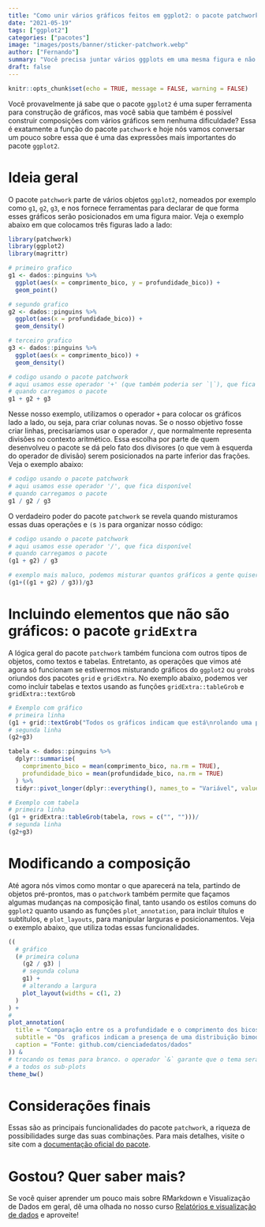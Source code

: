 ```yaml
---
title: "Como unir vários gráficos feitos em ggplot2: o pacote patchwork"
date: "2021-05-19"
tags: ["ggplot2"]
categories: ["pacotes"]
image: "images/posts/banner/sticker-patchwork.webp"
author: ["Fernando"]
summary: "Você precisa juntar vários ggplots em uma mesma figura e não sabe como fazer isso? Use o pacote patchwork!"
draft: false
---
```


```r
knitr::opts_chunk$set(echo = TRUE, message = FALSE, warning = FALSE)
```

Você provavelmente já sabe que o pacote `ggplot2` é uma super ferramenta para construção de gráficos, mas você sabia que também é possível construir composições com vários gráficos sem nenhuma dificuldade? Essa é exatamente a função do pacote `patchwork` e hoje nós vamos conversar um pouco sobre essa que é uma das expressões mais importantes do pacote `ggplot2`.

# Ideia geral

O pacote `patchwork` parte de vários objetos `ggplot2`, nomeados por exemplo como `g1`, `g2`, `g3`, e nos fornece ferramentas para declarar de que forma esses gráficos serão posicionados em uma figura maior. Veja o exemplo abaixo em que colocamos três figuras lado a lado:

```r
library(patchwork)
library(ggplot2)
library(magrittr)

# primeiro grafico
g1 <- dados::pinguins %>%
  ggplot(aes(x = comprimento_bico, y = profundidade_bico)) +
  geom_point()

# segundo grafico
g2 <- dados::pinguins %>%
  ggplot(aes(x = profundidade_bico)) +
  geom_density()

# terceiro grafico
g3 <- dados::pinguins %>%
  ggplot(aes(x = comprimento_bico)) +
  geom_density()

# codigo usando o pacote patchwork
# aqui usamos esse operador '+' (que também poderia ser `|`), que fica disponível
# quando carregamos o pacote
g1 + g2 + g3

```

Nesse nosso exemplo, utilizamos o operador `+` para colocar os gráficos lado a lado, ou seja, para criar colunas novas. Se o nosso objetivo fosse criar linhas, precisaríamos usar o operador `/`, que normalmente representa divisões no contexto aritmético. Essa escolha por parte de quem desenvolveu o pacote se dá pelo fato dos divisores (o que vem à esquerda do operador de divisão) serem posicionados na parte inferior das frações. Veja o exemplo abaixo:

```r
# codigo usando o pacote patchwork
# aqui usamos esse operador '/', que fica disponível
# quando carregamos o pacote
g1 / g2 / g3
```

O verdadeiro poder do pacote `patchwork` se revela quando misturamos essas duas operações e `(`s `)`s para organizar nosso código:

```r
# codigo usando o pacote patchwork
# aqui usamos esse operador '/', que fica disponível
# quando carregamos o pacote
(g1 + g2) / g3
```

```r
# exemplo mais maluco, podemos misturar quantos gráficos a gente quiser e do jeito que a gente quiser:
(g1+((g1 + g2) / g3))/g3
```

# Incluindo elementos que não são gráficos: o pacote `gridExtra`

A lógica geral do pacote `patchwork` também funciona com outros tipos de objetos, como textos e tabelas. Entretanto, as operações que vimos até agora só funcionam se estivermos misturando gráficos do `ggplot2` ou `grob`s oriundos dos pacotes `grid` e `gridExtra`. No exemplo abaixo, podemos ver como incluir tabelas e textos usando as funções `gridExtra::tableGrob` e `gridExtra::textGrob`

```r
# Exemplo com gráfico
# primeira linha
(g1 + grid::textGrob("Todos os gráficos indicam que está\nrolando uma parad bi-modal."))/
# segunda linha
(g2+g3)
```

```r

tabela <- dados::pinguins %>%
  dplyr::summarise(
    comprimento_bico = mean(comprimento_bico, na.rm = TRUE),
    profundidade_bico = mean(profundidade_bico, na.rm = TRUE)
  ) %>%
  tidyr::pivot_longer(dplyr::everything(), names_to = "Variável", values_to = "Média")

# Exemplo com tabela
# primeira linha
(g1 + gridExtra::tableGrob(tabela, rows = c("", "")))/
# segunda linha
(g2+g3)
```

# Modificando a composição

Até agora nós vimos como montar o que aparecerá na tela, partindo de objetos pré-prontos, mas o `patchwork` também permite que façamos algumas mudanças na composição final, tanto usando os estilos comuns do `ggplot2` quanto usando as funções `plot_annotation`, para incluir títulos e subtítulos, e `plot_layouts`, para manipular larguras e posicionamentos. Veja o exemplo abaixo, que utiliza todas essas funcionalidades.

```r
((
  # gráfico
  (# primeira coluna
    (g2 / g3) |
    # segunda coluna
    g1) +
    # alterando a largura
    plot_layout(widths = c(1, 2)
  )
) +
#
plot_annotation(
  title = "Comparação entre os a profundidade e o comprimento dos bicos",
  subtitle = "Os  graficos indicam a presença de uma distribuição bimodal, possivelmente porque existem várias espécies na base.",
  caption = "Fonte: github.com/cienciadedatos/dados"
)) &
# trocando os temas para branco. o operador `&` garante que o tema será aplicado
# a todos os sub-plots
theme_bw()
```

# Considerações finais

Essas são as principais funcionalidades do pacote `patchwork`, a riqueza de possibilidades surge das suas combinações. Para mais detalhes, visite o site com a [documentação oficial do pacote](https://patchwork.data-imaginist.com/index.html).

# Gostou? Quer saber mais?

Se você quiser aprender um pouco mais sobre RMarkdown e Visualização de Dados em geral, dê uma olhada no nosso curso [Relatórios e visualização de dados](https://curso-r.com/cursos/visualizacao/) e aproveite!
